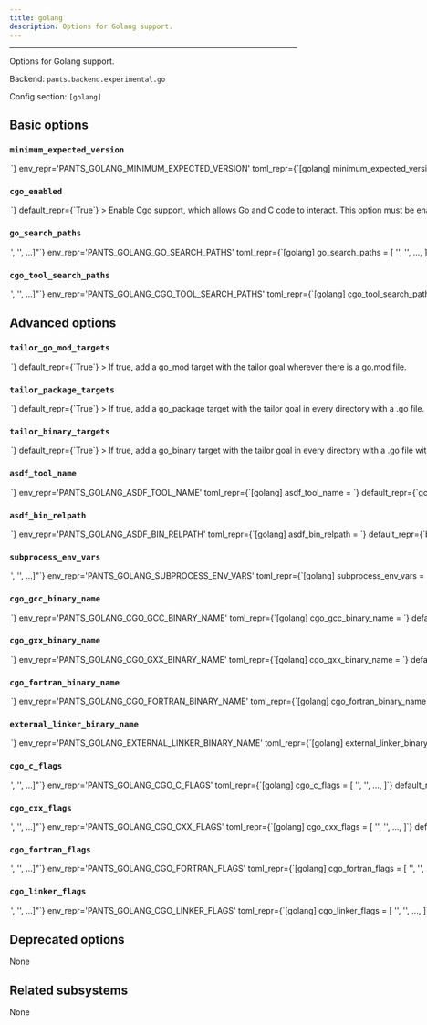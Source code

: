 ```yaml
---
title: golang
description: Options for Golang support.
---
```



---

Options for Golang support.

Backend: <span className="color--primary">`pants.backend.experimental.go`</span>

Config section: <span className="color--primary">`[golang]`</span>

<span className={styles.options}>

## Basic options

### `minimum_expected_version`

<Option
  cli_repr={`--golang-minimum-expected-version=<str>`}
  env_repr='PANTS_GOLANG_MINIMUM_EXPECTED_VERSION'
  toml_repr={`[golang]
minimum_expected_version = <str>`}
  default_repr={`1.17`}
>

The minimum Go version the distribution discovered by Pants must support.

For example, if you set `'1.17'`, then Pants will look for a Go binary that is 1.17+, e.g. 1.17 or 1.18.

You should still set the Go version for each module in your `go.mod` with the `go` directive.

Do not include the patch version.

</Option>

### `cgo_enabled`

<Option
  cli_repr={`--[no-]golang-cgo-enabled`}
  env_repr='PANTS_GOLANG_CGO_ENABLED'
  toml_repr={`[golang]
cgo_enabled = <bool>`}
  default_repr={`True`}
>

Enable Cgo support, which allows Go and C code to interact. This option must be enabled for any packages making use of Cgo to actually be compiled with Cgo support.

See https://go.dev/blog/cgo and https://pkg.go.dev/cmd/cgo for additional information about Cgo.

</Option>

### `go_search_paths`

<Option
  cli_repr={`--golang-go-search-paths="['<str>', '<str>', ...]"`}
  env_repr='PANTS_GOLANG_GO_SEARCH_PATHS'
  toml_repr={`[golang]
go_search_paths = [
    '<str>',
    '<str>',
    ...,
]`}
  default_repr={`[\n  "<PATH>"\n]`}
  target_field_name='golang_go_search_paths'
>

A list of paths to search for Go.

Specify absolute paths to directories with the `go` binary, e.g. `/usr/bin`. Earlier entries will be searched first.

The following special strings are supported:

- `<PATH>`, the contents of the PATH environment variable
- `<ASDF>`, all Go versions currently configured by ASDF `(asdf shell, ${HOME}/.tool-versions)`, with a fallback to all installed versions
- `<ASDF_LOCAL>`, the ASDF interpreter with the version in BUILD_ROOT/.tool-versions

</Option>

### `cgo_tool_search_paths`

<Option
  cli_repr={`--golang-cgo-tool-search-paths="['<str>', '<str>', ...]"`}
  env_repr='PANTS_GOLANG_CGO_TOOL_SEARCH_PATHS'
  toml_repr={`[golang]
cgo_tool_search_paths = [
    '<str>',
    '<str>',
    ...,
]`}
  default_repr={`[\n  "<PATH>"\n]`}
  target_field_name='golang_cgo_tool_search_paths'
>

A list of paths to search for tools needed by CGo (e.g., gcc, g++).

Specify absolute paths to directories with tools needed by CGo , e.g. `/usr/bin`. Earlier entries will be searched first.

The following special strings are supported:

- `<PATH>`, the contents of the PATH environment variable

</Option>

## Advanced options

### `tailor_go_mod_targets`

<Option
  cli_repr={`--[no-]golang-tailor-go-mod-targets`}
  env_repr='PANTS_GOLANG_TAILOR_GO_MOD_TARGETS'
  toml_repr={`[golang]
tailor_go_mod_targets = <bool>`}
  default_repr={`True`}
>

If true, add a `go_mod` target with the `tailor` goal wherever there is a `go.mod` file.

</Option>

### `tailor_package_targets`

<Option
  cli_repr={`--[no-]golang-tailor-package-targets`}
  env_repr='PANTS_GOLANG_TAILOR_PACKAGE_TARGETS'
  toml_repr={`[golang]
tailor_package_targets = <bool>`}
  default_repr={`True`}
>

If true, add a `go_package` target with the `tailor` goal in every directory with a `.go` file.

</Option>

### `tailor_binary_targets`

<Option
  cli_repr={`--[no-]golang-tailor-binary-targets`}
  env_repr='PANTS_GOLANG_TAILOR_BINARY_TARGETS'
  toml_repr={`[golang]
tailor_binary_targets = <bool>`}
  default_repr={`True`}
>

If true, add a `go_binary` target with the `tailor` goal in every directory with a `.go` file with `package main`.

</Option>

### `asdf_tool_name`

<Option
  cli_repr={`--golang-asdf-tool-name=<str>`}
  env_repr='PANTS_GOLANG_ASDF_TOOL_NAME'
  toml_repr={`[golang]
asdf_tool_name = <str>`}
  default_repr={`go-sdk`}
>

The ASDF tool name to use when searching for installed Go distributions using the ASDF tool manager (https://asdf-vm.com/). The default value for this option is for the `go-sdk` ASDF plugin (https://github.com/yacchi/asdf-go-sdk.git). There are other plugins. If you wish to use one of them, then set this option to the ASDF tool name under which that other plugin was installed into ASDF.

</Option>

### `asdf_bin_relpath`

<Option
  cli_repr={`--golang-asdf-bin-relpath=<str>`}
  env_repr='PANTS_GOLANG_ASDF_BIN_RELPATH'
  toml_repr={`[golang]
asdf_bin_relpath = <str>`}
  default_repr={`bin`}
>

The path relative to an ASDF install directory to use to find the `bin` directory within an installed Go distribution. The default value for this option works for the `go-sdk` ASDF plugin. Other ASDF plugins that install Go may have a different relative path to use.

</Option>

### `subprocess_env_vars`

<Option
  cli_repr={`--golang-subprocess-env-vars="['<str>', '<str>', ...]"`}
  env_repr='PANTS_GOLANG_SUBPROCESS_ENV_VARS'
  toml_repr={`[golang]
subprocess_env_vars = [
    '<str>',
    '<str>',
    ...,
]`}
  default_repr={`[\n  "LANG",\n  "LC_CTYPE",\n  "LC_ALL",\n  "PATH"\n]`}
  target_field_name='golang_subprocess_env_vars'
>

Environment variables to set when invoking the `go` tool. Entries are either strings in the form `ENV_VAR=value` to set an explicit value; or just `ENV_VAR` to copy the value from Pants&#x27;s own environment.

</Option>

### `cgo_gcc_binary_name`

<Option
  cli_repr={`--golang-cgo-gcc-binary-name=<str>`}
  env_repr='PANTS_GOLANG_CGO_GCC_BINARY_NAME'
  toml_repr={`[golang]
cgo_gcc_binary_name = <str>`}
  default_repr={`gcc`}
  target_field_name='golang_cgo_gcc_binary_name'
>

Name of the tool to use to compile C code included via CGo in a Go package. Pants will search for the tool using the paths specified by the `[golang].cgo_tool_search_paths` option.

</Option>

### `cgo_gxx_binary_name`

<Option
  cli_repr={`--golang-cgo-gxx-binary-name=<str>`}
  env_repr='PANTS_GOLANG_CGO_GXX_BINARY_NAME'
  toml_repr={`[golang]
cgo_gxx_binary_name = <str>`}
  default_repr={`g++`}
  target_field_name='golang_cgo_gxx_binary_name'
>

Name of the tool to use to compile C++ code included via CGo in a Go package. Pants will search for the tool using the paths specified by the `[golang].cgo_tool_search_paths` option.

</Option>

### `cgo_fortran_binary_name`

<Option
  cli_repr={`--golang-cgo-fortran-binary-name=<str>`}
  env_repr='PANTS_GOLANG_CGO_FORTRAN_BINARY_NAME'
  toml_repr={`[golang]
cgo_fortran_binary_name = <str>`}
  default_repr={`gfortran`}
  target_field_name='golang_cgo_fortran_binary_name'
>

Name of the tool to use to compile fortran code included via CGo in a Go package. Pants will search for the tool using the paths specified by the `[golang].cgo_tool_search_paths` option.

</Option>

### `external_linker_binary_name`

<Option
  cli_repr={`--golang-external-linker-binary-name=<str>`}
  env_repr='PANTS_GOLANG_EXTERNAL_LINKER_BINARY_NAME'
  toml_repr={`[golang]
external_linker_binary_name = <str>`}
  default_repr={`gcc`}
  target_field_name='golang_external_linker_binary_name'
>

Name of the tool to use as the &#x22;external linker&#x22; when invoking `go tool link`. Pants will search for the tool using the paths specified by the `[golang].cgo_tool_search_paths` option.

</Option>

### `cgo_c_flags`

<Option
  cli_repr={`--golang-cgo-c-flags="['<str>', '<str>', ...]"`}
  env_repr='PANTS_GOLANG_CGO_C_FLAGS'
  toml_repr={`[golang]
cgo_c_flags = [
    '<str>',
    '<str>',
    ...,
]`}
  default_repr={`[\n  "-g",\n  "-O2"\n]`}
  target_field_name='golang_cgo_c_flags'
>

Compiler options used when compiling C code when Cgo is enabled. Equivalent to setting the CGO_CFLAGS environment variable when invoking `go`.

</Option>

### `cgo_cxx_flags`

<Option
  cli_repr={`--golang-cgo-cxx-flags="['<str>', '<str>', ...]"`}
  env_repr='PANTS_GOLANG_CGO_CXX_FLAGS'
  toml_repr={`[golang]
cgo_cxx_flags = [
    '<str>',
    '<str>',
    ...,
]`}
  default_repr={`[\n  "-g",\n  "-O2"\n]`}
  target_field_name='golang_cgo_cxx_flags'
>

Compiler options used when compiling C++ code when Cgo is enabled. Equivalent to setting the CGO_CXXFLAGS environment variable when invoking `go`.

</Option>

### `cgo_fortran_flags`

<Option
  cli_repr={`--golang-cgo-fortran-flags="['<str>', '<str>', ...]"`}
  env_repr='PANTS_GOLANG_CGO_FORTRAN_FLAGS'
  toml_repr={`[golang]
cgo_fortran_flags = [
    '<str>',
    '<str>',
    ...,
]`}
  default_repr={`[\n  "-g",\n  "-O2"\n]`}
  target_field_name='golang_cgo_fortran_flags'
>

Compiler options used when compiling Fortran code when Cgo is enabled. Equivalent to setting the CGO_FFLAGS environment variable when invoking `go`.

</Option>

### `cgo_linker_flags`

<Option
  cli_repr={`--golang-cgo-linker-flags="['<str>', '<str>', ...]"`}
  env_repr='PANTS_GOLANG_CGO_LINKER_FLAGS'
  toml_repr={`[golang]
cgo_linker_flags = [
    '<str>',
    '<str>',
    ...,
]`}
  default_repr={`[\n  "-g",\n  "-O2"\n]`}
  target_field_name='golang_cgo_linker_flags'
>

Compiler options used when linking native code when Cgo is enabled. Equivalent to setting the CGO_LDFLAGS environment variable when invoking `go`.

</Option>

## Deprecated options

None

## Related subsystems

None

</span>
